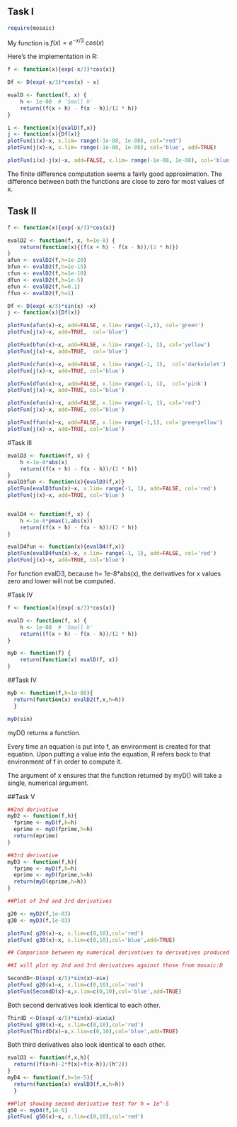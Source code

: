 ## Task I

```r
require(mosaic)
```

My function is $f(x) = e^{-x/3} \ cos(x)$

Here's the implementation in R:
```r
f <- function(x){exp(-x/3)*cos(x)}

Df <- D(exp(-x/3)*cos(x) ~ x)

evalD <- function(f, x) {
    h <- 1e-08  # 'Small h'
    return((f(x + h) - f(x - h))/(2 * h))
}

i <- function(x){evalD(f,x)}
j <- function(x){Df(x)}
plotFun(i(x)~x, x.lim= range(-1e-08, 1e-08), col='red')
plotFun(j(x)~x, x.lim= range(-1e-08, 1e-08), col='blue', add=TRUE)

plotFun(i(x)-j(x)~x, add=FALSE, x.lim= range(-1e-08, 1e-08), col='blue' )
```
The finite difference computation seems a fairly good approximation. The difference between both the functions are close to zero for most values of x. 

## Task II

```r
f <- function(x){exp(-x/3)*cos(x)}

evalD2 <- function(f, x, h=1e-8) {
    return(function(x){(f(x + h) - f(x - h))/(2 * h)})
}
afun <- evalD2(f,h=1e-20)
bfun <- evalD2(f,h=1e-15)
cfun <- evalD2(f,h=1e-10)
dfun <- evalD2(f,h=1e-5)
efun <- evalD2(f,h=0.1)
ffun <- evalD2(f,h=1)

Df <- D(exp(-x/3)*sin(x) ~x)
j <- function(x){Df(x)}

```

```r
plotFun(afun(x)~x, add=FALSE, x.lim= range(-1,1), col='green')
plotFun(j(x)~x, add=TRUE,  col='blue')
```

```r
plotFun(bfun(x)~x, add=FALSE, x.lim= range(-1, 1), col='yellow')
plotFun(j(x)~x, add=TRUE,  col='blue')
```

```r
plotFun(cfun(x)~x, add=FALSE, x.lim= range(-1, 1),  col='darkviolet')
plotFun(j(x)~x, add=TRUE, col='blue')
```

```r
plotFun(dfun(x)~x, add=FALSE, x.lim= range(-1, 1),  col='pink')
plotFun(j(x)~x, add=TRUE, col='blue')
```

```r
plotFun(efun(x)~x, add=FALSE, x.lim= range(-1, 1), col='red')
plotFun(j(x)~x, add=TRUE, col='blue')
```

```r
plotFun(ffun(x)~x, add=FALSE, x.lim= range(-1,1), col='greenyellow')
plotFun(j(x)~x, add=TRUE, col='blue')
```

#Task III
```r
evalD3 <- function(f, x) {
    h <-1e-8*abs(x)
    return((f(x + h) - f(x - h))/(2 * h))
}
evalD3fun <- function(x){evalD3(f,x)}
plotFun(evalD3fun(x)~x, x.lim= range(-1, 1), add=FALSE, col='red')
plotFun(j(x)~x, add=TRUE, col='blue')


evalD4 <- function(f, x) {
    h <-1e-8*pmax(1,abs(x)) 
    return((f(x + h) - f(x - h))/(2 * h))
}

evalD4fun <- function(x){evalD4(f,x)}
plotFun(evalD4fun(x)~x, x.lim= range(-1, 1), add=FALSE, col='red')
plotFun(j(x)~x, add=TRUE, col='blue')
```

For function evalD3, because h= 1e-8*abs(x), the derivatives for x values zero and lower will not be computed.


#Task IV
```r
f <- function(x){exp(-x/3)*cos(x)}

evalD <- function(f, x) {
    h <- 1e-08  # 'Small h'
    return((f(x + h) - f(x - h))/(2 * h))
}

myD <- function(f) {
    return(function(x) evalD(f, x))
}
```

##Task IV
```r
myD <- function(f,h=1e-08){
  return(function(x) evalD2(f,x,h=h))
  }

myD(sin)
```
myD() returns a function.

Every time an equation is put into f, an environment is created for that equation. Upon putting a value into the equation, R refers back to that environment of f in order to compute it. 

The argument of x ensures that the function returned by myD() will take a single, numerical argument.

##Task V
```r
##2nd derivative
myD2 <- function(f,h){
  fprime <- myD(f,h=h)
  eprime <- myD(fprime,h=h)
  return(eprime)
}

##3rd derivative
myD3 <- function(f,h){
  fprime <- myD(f,h=h)
  eprime <- myD(fprime,h=h)
  return(myD(eprime,h=h))
}

##Plot of 2nd and 3rd derivatives

g20 <- myD2(f,1e-03) 
g30 <- myD3(f,1e-03) 

plotFun( g20(x)~x, x.lim=c(0,10),col='red')
plotFun( g30(x)~x, x.lim=c(0,10),col='blue',add=TRUE)

## Comparison between my numerical derivatives to derivatives produced by mosaic:D

##I will plot my 2nd and 3rd derivatives against those from mosaic:D

SecondD<-D(exp(-x/5)*sin(x)~x&x)
plotFun( g20(x)~x, x.lim=c(0,10),col='red')
plotFun(SecondD(x)~x,x.lim=c(0,10),col='blue',add=TRUE)
```
Both second derivatives look identical to each other.
```r
ThirdD <-D(exp(-x/5)*sin(x)~x&x&x)
plotFun( g30(x)~x, x.lim=c(0,10),col='red')
plotFun(ThirdD(x)~x,x.lim=c(0,10),col='blue',add=TRUE)
```
Both third derivatives also look identical to each other.
```r

evalD3 <- function(f,x,h){
  return((f(x+h)-2*f(x)+f(x-h))/(h^2))
}
myD4 <- function(f,h=1e-5){
  return(function(x) evalD3(f,x,h=h))
  }

##Plot showing second derivative test for h = 1e^-5
g50 <- myD4(f,1e-5)
plotFun( g50(x)~x, x.lim=c(0,10),col='red')
```








